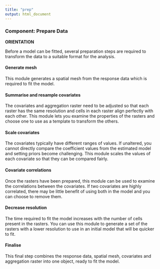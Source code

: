 ```yaml
---
title: "prep"
output: html_document
---
```


### **Component: Prepare Data**

**ORIENTATION**

Before a model can be fitted, several preparation steps are required to transform the data to a suitable format for the analysis. 

#### <span class="module_mandatory">Generate mesh</span>
This module generates a spatial mesh from the response data which is required to fit the model.

#### <span class="module_mandatory">Summarise and resample covariates</span>
The covariates and aggregation raster need to be adjusted so that each raster has the same resolution and cells in each raster align perfectly with each other. This module lets you examine the properties of the rasters and choose one to use as a template to transform the others.

#### <span class="module_mandatory">Scale covariates</span>
The covariates typically have different ranges of values. If unaltered, you cannot directly compare the coefficient values from the estimated model and setting priors become challenging. This module scales the values of each covariate so that they can be compared fairly.

#### <span class="module_optional">Covariate correlations</span>
Once the rasters have been prepared, this module can be used to examine the correlations between the covariates. If two covariates are highly correlated, there may be little benefit of using both in the model and you can choose to remove them.

#### <span class="module_optional">Decrease resolution</span>
The time required to fit the model increases with the number of cells present in the rasters. You can use this module to generate a set of the rasters with a lower resolution to use in an initial model that will be quicker to fit.

#### <span class="module_mandatory">Finalise</span>
This final step combines the response data, spatial mesh, covariates and aggregation raster into one object, ready to fit the model.

